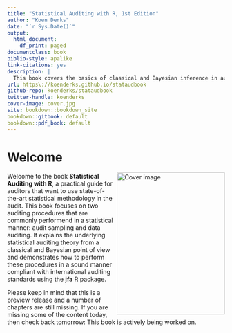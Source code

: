 ```yaml
---
title: "Statistical Auditing with R, 1st Edition"
author: "Koen Derks"
date: "`r Sys.Date()`"
output:
  html_document:
    df_print: paged
documentclass: book
biblio-style: apalike
link-citations: yes
description: |
  This book covers the basics of classical and Bayesian inference in auditing.
url: https\://koenderks.github.io/stataudbook
github-repo: koenderks/stataudbook
twitter-handle: koenderks
cover-image: cover.jpg
site: bookdown::bookdown_site
bookdown::gitbook: default
bookdown::pdf_book: default
---
```


# Welcome {-}

<img src="cover.jpg" width="250" height="328" align="right" alt="Cover image" />

Welcome to the book **Statistical Auditing with R**, a practical guide for
auditors that want to use state-of-the-art statistical methodology in the audit.
This book focuses on two auditing procedures that are commonly performend in a
statistical manner: audit sampling and data auditing. It explains the underlying
statistical auditing theory from a classical and Bayesian point of view and
demonstrates how to perform these procedures in a sound manner compliant with
international auditing standards using the **jfa** R package.

Please keep in mind that this is a preview release and a number of chapters are
still missing. If you are missing some of the content today, then check back
tomorrow: This book is actively being worked on.
